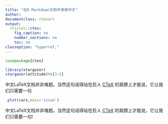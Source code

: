 ```yaml
---
title: "在R Markdown文档中使用中文"
author:
documentclass: ctexart
output:
  rticles::ctex:
    fig_caption: no
    number_sections: no
    toc: no
classoption: "hyperref,"
---
```

```latex
\usepackage{ctex}

```
```r
library(stargazer)
stargazer(attitude)%%[3:5]


```

中文LaTeX文档并非难题。当然这句话得站在巨人 [CTeX](http://ctex.org) 的肩膀上才能说，它让我们只需要一句
\newpage


```r
 plot(cars,main='issue')

```

中文LaTeX文档并非难题。当然这句话得站在巨人 [CTeX](http://ctex.org) 的肩膀上才能说，它让我们只需要一句!